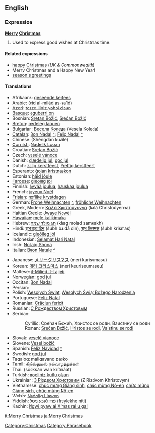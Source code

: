 ==English==

===Expression===
'''[[Merry]] [[Christmas]]'''

# Used to express good wishes at Christmas time.

====Related expressions====
{{rfc-header|Related expressions}}
*[[happy Christmas]] (''UK & Commonwealth'')
*[[Merry Christmas and a Happy New Year!]]
*[[season's greetings]]

====Translations====
{{top}}
*Afrikaans: [[geseënde kerfees]]
*Arabic: {{ARchar|[[عيد الميلاد السعيد]]}} (eid al-milād as-sa‘īd)
*[[Azeri]]: [[tezze iliniz yahsi olsun]]
*[[Basque]]: [[eguberri on]]
*Bosnian: [[Sretan Božić#Bosnian|Sretan Božić]], [[Srećan Božić#Bosnian|Srećan Božić]]
*[[Breton]]: [[nedeleg laouen]]
*Bulgarian: [[Весела Коледа]] (Vesela Koleda)
*[[Catalan]]: [[Bon Nadal]] [[:ca:Bon Nadal|^]]; [[Feliç Nadal]] [[:ca:Feliç Nadal|^]]
*Chinese: {{zh-ts|聖誕快樂|圣诞快乐}} (Shèngdàn kuàilè)
*[[Cornish]]: [[Nadelik Looan]]
*Croatian: [[Sretan Božić#Croatian|Sretan Božić]]
*Czech: [[veselé vánoce]]
*Danish: [[glædelig jul]], [[god jul]]
*Dutch: [[zalig kerstfeest]], [[Prettig kerstfeest]]
*Esperanto: [[ĝojan kristnaskon]]
*Estonian: [[häid jõule]]
*[[Faroese]]: [[gleðilig jól]]
*Finnish: [[hyvää joulua]], [[hauskaa joulua]]
*French: [[joyeux Noël]]
*[[Frisian]]: [[noflike krystdagen]]
*German: [[Frohe Weihnachten]] [[:de:Frohe Weihnachten|^]], [[fröhliche Weihnachten]]
*Greek, Modern: [[Καλά Χριστούγεννα]] (kalá Christoúyenna)
*Haitian Creole: [[Jwaye Nowèl]]
*[[Hawaiian]]: [[mele kalikimaka]]
*Hebrew: [[חג מולד שמח]] (khag molad sameakh)
*Hindi: [[शुभ बड़ा दिन]] (šubh ba.dā din), [[शुभ क्रिस्मस]] (šubh krismas)
*Icelandic: [[gleðileg jól]]
*Indonesian: [[Selamat Hari Natal]]
*Irish: [[Nollaig Shona]]
*Italian: [[Buon Natale]] [[:it:Buon Natale|^]]
{{mid}}
*Japanese: [[メリークリスマス]] (meri kurisumasu)
*Korean: [[메리 크리스마스]] (meri keuriseumaseu)
*Maltese: [[il-Milied it-Tajjeb]]
*Norwegian: [[god jul]]
*Occitan: [[Bon Nadal]]
*Persian: {{FAchar|[[میلاد مسیح مبارک باد]]}}
*Polish: [[Wesołych Świąt]], [[Wesołych Świąt Bożego Narodzenia]]
*Portuguese: [[Feliz Natal]]
*Romanian: [[Crăciun fericit]]
*Russian: [[С Рождеством Христовым]]
*Serbian:
*:Cyrillic: [[Срећан Божић#Serbian|Срећан Божић]], [[Христос се роди#Serbian|Христос се роди]], [[Ваистину се роди#Serbian|Ваистину се роди]]
*:Roman: [[Srećan Božić#Serbian|Srećan Božić]], [[Hristos se rodi#Serbian|Hristos se rodi]], [[Vaistinu se rodi#Serbian|Vaistinu se rodi]]
*Slovak: [[veselé vianoce]]
*Slovene: [[Vesel božič]]
*Spanish: [[Feliz Navidad]] [[:es:Feliz Navidad|^]]
*Swedish: [[god jul]]
*[[Tagalog]]: [[maligayang pasko]]
*[[Tamil]]: [[கிறிஸ்துமஸ் நல்வாழ்த்துக்கள்]]
*Thai: {{THchar|[[สุขสันต์วันคริสต์มาส]]}} (sòoksăn wan krítmâat)
*Turkish: [[noeliniz kutlu olsun]]
*Ukrainian: [[З Різдвом Христовим]] (Z Rizdvom Khristovym)
*Vietnamese: [[chúc mừng Giáng sinh]], [[chúc mừng Nô-en]], [[chức mừng Giáng sinh]], [[chức mừng Nô-en]]
*Welsh: [[Nadolig Llawen]]
*Yiddish: [[פֿרײלעכע ניטל]] (freylekhe nitl)
*Kachin: [[Ngwi pyaw ai X'mas rai u ga!]]
{{bottom}}

[[Category:Christmas]]
[[Category:Phrasebook]]

[[it:Merry Christmas]]
[[ja:Merry Christmas]]